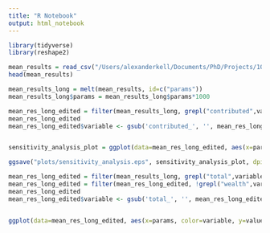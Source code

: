 ```yaml
---
title: "R Notebook"
output: html_notebook
---
```



```r
library(tidyverse)
library(reshape2)
```


```r
mean_results = read_csv("/Users/alexanderkell/Documents/PhD/Projects/10-ELECSIM/run/market_forecasting_comparison/data/results/sensitivity_analysis/mean_results.csv")
head(mean_results)
```

```r
mean_results_long = melt(mean_results, id=c("params"))
mean_results_long$params = mean_results_long$params*1000
```

```r
mean_res_long_edited = filter(mean_results_long, grepl("contributed",variable))
mean_res_long_edited
mean_res_long_edited$variable <- gsub('contributed_', '', mean_res_long_edited$variable)


sensitivity_analysis_plot = ggplot(data=mean_res_long_edited, aes(x=params, color=variable, y=value)) + geom_line() + geom_smooth()+ theme_classic()+ theme(text = element_text(size=27)) + xlab("Standard deviation (MW)") + ylab("Mean Contributed Energy (MWh)")

ggsave("plots/sensitivity_analysis.eps", sensitivity_analysis_plot, dpi=1000, width = 30, height = 20, units = "cm")

```

```r
mean_res_long_edited = filter(mean_results_long, grepl("total",variable))
mean_res_long_edited = filter(mean_res_long_edited, !grepl("wealth",variable))
mean_res_long_edited
mean_res_long_edited$variable <- gsub('total_', '', mean_res_long_edited$variable)


ggplot(data=mean_res_long_edited, aes(x=params, color=variable, y=value)) + geom_line() + geom_smooth()+ theme_classic()+ theme(text = element_text(size=27)) + xlab("Standard deviation (MW)") + ylab("Total Invested in Energy (MWh)")

```
